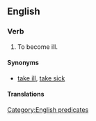 ==English==

===Verb===
{{head|en|verb|head=[[be]] [[taken]] [[ill]]}}

# {{idiomatic}} To become ill.

====Synonyms====
* {{sense|to become ill}} [[take ill]], [[take sick]]

====Translations====
{{trans-see|to become ill|take sick}}

[[Category:English predicates]]